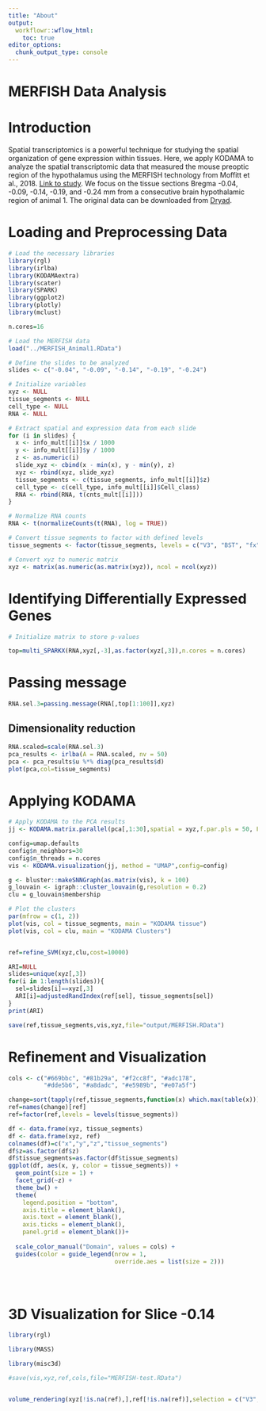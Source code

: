 ```yaml
---
title: "About"
output:
  workflowr::wflow_html:
    toc: true
editor_options:
  chunk_output_type: console
---
```


# MERFISH Data Analysis

# Introduction

Spatial transcriptomics is a powerful technique for studying the spatial organization of gene expression within tissues.
Here, we apply KODAMA to analyze the spatial transcriptomic data that measured the mouse preoptic region of the hypothalamus
using the MERFISH technology from Moffitt et al., 2018. [Link to study](https://www.science.org/doi/10.1126/science.aau5324).
We focus on the tissue sections Bregma -0.04, -0.09, -0.14, -0.19, and -0.24 mm from a consecutive brain hypothalamic region of animal 1.
The original data can be downloaded from [Dryad](https://datadryad.org/stash/dataset/doi:10.5061/dryad.8t8s248).

# Loading and Preprocessing Data

```r
# Load the necessary libraries
library(rgl)
library(irlba)
library(KODAMAextra)
library(scater)
library(SPARK)
library(ggplot2)
library(plotly)
library(mclust)

n.cores=16
```


```r
# Load the MERFISH data
load("../MERFISH_Animal1.RData")

# Define the slides to be analyzed
slides <- c("-0.04", "-0.09", "-0.14", "-0.19", "-0.24")

# Initialize variables
xyz <- NULL
tissue_segments <- NULL
cell_type <- NULL
RNA <- NULL

# Extract spatial and expression data from each slide
for (i in slides) {
  x <- info_mult[[i]]$x / 1000
  y <- info_mult[[i]]$y / 1000
  z <- as.numeric(i)
  slide_xyz <- cbind(x - min(x), y - min(y), z)
  xyz <- rbind(xyz, slide_xyz)
  tissue_segments <- c(tissue_segments, info_mult[[i]]$z)
  cell_type <- c(cell_type, info_mult[[i]]$Cell_class)
  RNA <- rbind(RNA, t(cnts_mult[[i]]))
}

# Normalize RNA counts
RNA <- t(normalizeCounts(t(RNA), log = TRUE))

# Convert tissue segments to factor with defined levels
tissue_segments <- factor(tissue_segments, levels = c("V3", "BST", "fx", "MPA", "MPN", "PV", "PVH", "PVT"))

# Convert xyz to numeric matrix
xyz <- matrix(as.numeric(as.matrix(xyz)), ncol = ncol(xyz))
```

# Identifying Differentially Expressed Genes

```r
# Initialize matrix to store p-values

top=multi_SPARKX(RNA,xyz[,-3],as.factor(xyz[,3]),n.cores = n.cores)
```

# Passing message


```r


RNA.sel.3=passing.message(RNA[,top[1:100]],xyz)

```

## Dimensionality reduction

```r
RNA.scaled=scale(RNA.sel.3)
pca_results <- irlba(A = RNA.scaled, nv = 50)
pca <- pca_results$u %*% diag(pca_results$d)
plot(pca,col=tissue_segments)

```

# Applying KODAMA

```r
# Apply KODAMA to the PCA results
jj <- KODAMA.matrix.parallel(pca[,1:30],spatial = xyz,f.par.pls = 50, FUN = "PLS", landmarks = 100000, n.cores = n.cores,splitting=100)

config=umap.defaults
config$n_neighbors=30
config$n_threads = n.cores
vis <- KODAMA.visualization(jj, method = "UMAP",config=config)

g <- bluster::makeSNNGraph(as.matrix(vis), k = 100)
g_louvain <- igraph::cluster_louvain(g,resolution = 0.2)
clu = g_louvain$membership

# Plot the clusters
par(mfrow = c(1, 2))
plot(vis, col = tissue_segments, main = "KODAMA tissue")
plot(vis, col = clu, main = "KODAMA Clusters")


ref=refine_SVM(xyz,clu,cost=10000)

ARI=NULL
slides=unique(xyz[,3])
for(i in 1:length(slides)){
  sel=slides[i]==xyz[,3]
  ARI[i]=adjustedRandIndex(ref[sel], tissue_segments[sel])
}
print(ARI)
```


```r
save(ref,tissue_segments,vis,xyz,file="output/MERFISH.RData")
```


# Refinement and Visualization

```r


cols <- c("#669bbc", "#81b29a", "#f2cc8f", "#adc178",
          "#dde5b6", "#a8dadc", "#e5989b", "#e07a5f")

change=sort(tapply(ref,tissue_segments,function(x) which.max(table(x))))
ref=names(change)[ref]
ref=factor(ref,levels = levels(tissue_segments))

df <- data.frame(xyz, tissue_segments)
df <- data.frame(xyz, ref)
colnames(df)=c("x","y","z","tissue_segments")
df$z=as.factor(df$z)
df$tissue_segments=as.factor(df$tissue_segments)
ggplot(df, aes(x, y, color = tissue_segments)) +
  geom_point(size = 1) +
  facet_grid(~z) +
  theme_bw() +
  theme(
    legend.position = "bottom",
    axis.title = element_blank(),
    axis.text = element_blank(),
    axis.ticks = element_blank(),
    panel.grid = element_blank())+
  
  scale_color_manual("Domain", values = cols) +
  guides(color = guide_legend(nrow = 1, 
                              override.aes = list(size = 2)))





```
# 3D Visualization for Slice -0.14

```r


library(rgl)

library(MASS)

library(misc3d)

#save(vis,xyz,ref,cols,file="MERFISH-test.RData")


volume_rendering(xyz[!is.na(ref),],ref[!is.na(ref)],selection = c("V3","PVH","PV","fx"),alpha = c(0.8,0.8,0.8,0.8,0.8,0.8,0.8,0.8) ,colors = cols,cells=c(20, 20, 20),level=exp(2.8))


```
